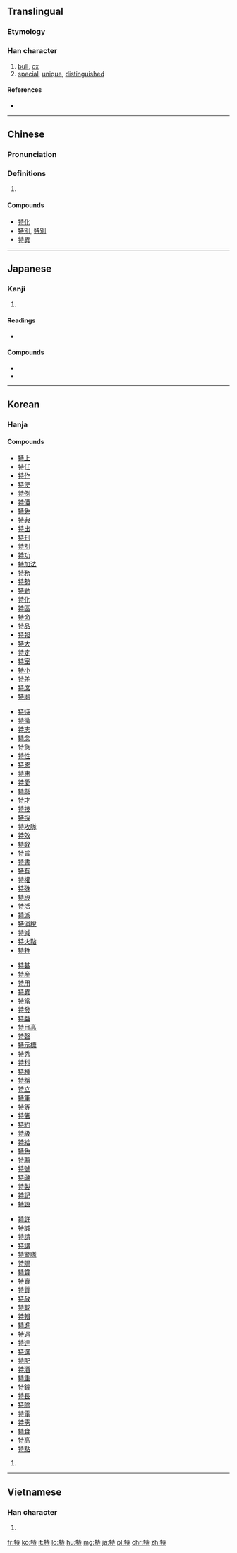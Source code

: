 ==Translingual==

===Etymology===
{{Han compound|牛|寺|c1=s|c2=p|t1=ox|ls=psc}}

===Han character===
{{Han char|rn=93|rad=牛|as=06|sn=10|four=2454<sub>1</sub>|canj=竹手土木戈 (HQGDI)|ids=⿰[[牛]][[寺]]}}

# [[bull]], [[ox]]
# [[special]], [[unique]], [[distinguished]]

====References====
* {{Han ref|kx=0700.200|dkj=20013|dj=1113.030|hdz=31808.110|uh=7279|ud=29305|bh=AF53|bd=44883}}

----

==Chinese==
{{zh-forms}}

===Pronunciation===
{{zh-pron
|m=tè
|c=dak6
|mc=y
|oc=y
|ma=Zh-tè.ogg
|cat=n,a
}}

===Definitions===
# {{rfdef|lang=zh}}

====Compounds====
*[[特化]]
*[[特別]], [[特別]]
*[[特異]]

----

==Japanese==

===Kanji===
{{ja-kanji|grade=4|rs=牛06}}

# {{defn|lang=ja|sort=牛06}}

====Readings====
* {{ja-readings|goon=[[どく]] (doku)|kanon=[[とく]] (toku)|kun=[[おうし]] (oushi), [[ひとり]] (hitori), [[ことに]] (kotoni)}}

====Compounds====
* {{term|特別|tr=とくべつ, tokubetsu|lang=ja|sc=Jpan}}
* {{term|特殊|tr=とくしゅ, tokushu|lang=ja|sc=Jpan}}

----

==Korean==

===Hanja===
{{ko-hanja|hangeul=특|eumhun=[[특별하다]], [[수컷]]|rv=teuk|mr=t'ŭk|y=thuk|ehrv= teukbyeolhada, sukeot|ehmr= t'ŭkpyŏrhada, suk'ŏt|ehy= thukpyelhada, swukhes}}

====Compounds====
{{top4}}
* [[特上]]
* [[特任]]
* [[特作]]
* [[特使]]
* [[特例]]
* [[特價]]
* [[特免]]
* [[特典]]
* [[特出]]
* [[特刊]]
* [[特別]]
* [[特功]]
* [[特加法]]
* [[特務]]
* [[特勢]]
* [[特勤]]
* [[特化]]
* [[特區]]
* [[特命]]
* [[特品]]
* [[特報]]
* [[特大]]
* [[特定]]
* [[特室]]
* [[特小]]
* [[特差]]
* [[特席]]
* [[特廟]]
{{mid4}}
* [[特待]]
* [[特徵]]
* [[特志]]
* [[特念]]
* [[特急]]
* [[特性]]
* [[特恩]]
* [[特惠]]
* [[特愛]]
* [[特懸]]
* [[特才]]
* [[特技]]
* [[特採]]
* [[特攻隊]]
* [[特效]]
* [[特敎]]
* [[特旨]]
* [[特書]]
* [[特有]]
* [[特權]]
* [[特殊]]
* [[特段]]
* [[特活]]
* [[特派]]
* [[特消稅]]
* [[特減]]
* [[特火點]]
* [[特牲]]
{{mid4}}
* [[特甚]]
* [[特産]]
* [[特用]]
* [[特異]]
* [[特當]]
* [[特發]]
* [[特益]]
* [[特目高]]
* [[特磬]]
* [[特示標]]
* [[特秀]]
* [[特科]]
* [[特種]]
* [[特稱]]
* [[特立]]
* [[特筆]]
* [[特等]]
* [[特箸]]
* [[特約]]
* [[特級]]
* [[特給]]
* [[特色]]
* [[特薦]]
* [[特號]]
* [[特融]]
* [[特製]]
* [[特記]]
* [[特設]]
{{mid4}}
* [[特許]]
* [[特誠]]
* [[特請]]
* [[特講]]
* [[特警隊]]
* [[特賜]]
* [[特賞]]
* [[特賣]]
* [[特質]]
* [[特赦]]
* [[特載]]
* [[特輯]]
* [[特進]]
* [[特遇]]
* [[特達]]
* [[特選]]
* [[特配]]
* [[特酒]]
* [[特重]]
* [[特鐘]]
* [[特長]]
* [[特除]]
* [[特電]]
* [[特需]]
* [[特食]]
* [[特高]]
* [[特點]]
{{bottom}}

# {{defn|lang=ko|sort=牛06}}

----

==Vietnamese==

===Han character===
{{vi-hantu|[[đặc]], [[đực]], [[đước]], [[được]], [[sệt]]|rs=牛06}}

# {{defn|lang=vi|sort=牛06}}

[[fr:特]]
[[ko:特]]
[[it:特]]
[[lo:特]]
[[hu:特]]
[[mg:特]]
[[ja:特]]
[[pl:特]]
[[chr:特]]
[[zh:特]]